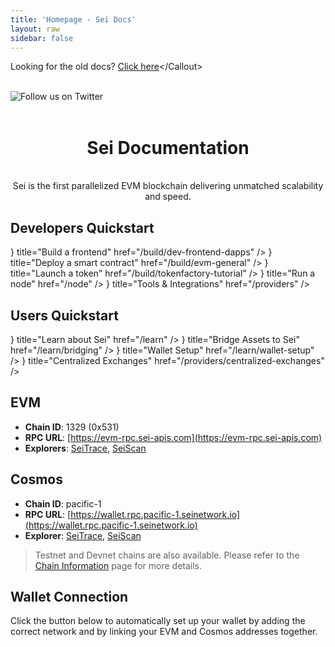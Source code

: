 ```yaml
---
title: 'Homepage - Sei Docs'
layout: raw
sidebar: false
---
```



<Callout emoji="🔍">Looking for the old docs? [Click here]("https://old.docs.sei.io/")</Callout>

<br />

<div className="flex justify-center w-full">
  <Image priority src={HeaderIcon} alt="Follow us on Twitter" className="max-w-[600px] bg-neutral-900 dark:bg-transparent rounded-2xl p-8" />
</div>

<br />

# <center>Sei Documentation</center>

<br />

<center>Sei is the first parallelized EVM blockchain delivering unmatched scalability and speed.</center>

## Developers Quickstart

<Cards>
  <Cards.Card icon={<IconBolt />} title="Build a frontend" href="/build/dev-frontend-dapps" />
  <Cards.Card icon={<IconCode />} title="Deploy a smart contract" href="/build/evm-general" />
  <Cards.Card icon={<IconCoins />} title="Launch a token" href="/build/tokenfactory-tutorial" />
  <Cards.Card icon={<IconLock />} title="Run a node" href="/node" />
  <Cards.Card icon={<IconClipboardText />} title="Tools & Integrations" href="/providers" />
</Cards>

## Users Quickstart

<Cards>
  <Cards.Card icon={<IconBook />} title="Learn about Sei" href="/learn" />
  <Cards.Card icon={<IconBuildingBridge />} title="Bridge Assets to Sei" href="/learn/bridging" />
  <Cards.Card icon={<IconWallet />} title="Wallet Setup" href="/learn/wallet-setup" />
  <Cards.Card icon={<IconCoins />} title="Centralized Exchanges" href="/providers/centralized-exchanges" />
</Cards>

## EVM

- **Chain ID**: 1329 (0x531)
- **RPC URL**: [https://evm-rpc.sei-apis.com](https://evm-rpc.sei-apis.com)
- **Explorers**: [SeiTrace](https://seitrace.com/?chain=pacific-1), [SeiScan](https://www.seiscan.app/?chain=pacific-1)

## Cosmos

- **Chain ID**: pacific-1
- **RPC URL**: [https://wallet.rpc.pacific-1.seinetwork.io](https://wallet.rpc.pacific-1.seinetwork.io)
- **Explorer**: [SeiTrace](https://seitrace.com/?chain=pacific-1), [SeiScan](https://www.seiscan.app/?chain=pacific-1)

> Testnet and Devnet chains are also available. Please refer to the [Chain Information](/build/networks) page for more details.

## Wallet Connection

Click the button below to automatically set up your wallet by adding the correct network and by linking your EVM and Cosmos addresses together.

<EvmWalletConnect />

<OfficeHoursCard />
